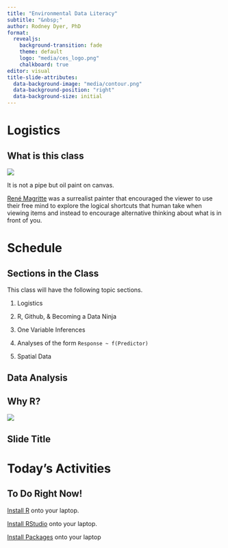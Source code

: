 ```yaml
---
title: "Environmental Data Literacy"
subtitle: "&nbsp;"
author: Rodney Dyer, PhD
format: 
  revealjs:
    background-transition: fade
    theme: default
    logo: "media/ces_logo.png"
    chalkboard: true
editor: visual
title-slide-attributes: 
  data-background-image: "media/contour.png"
  data-background-position: "right"
  data-background-size: initial
---
```


##  {background-color="black" background-image="https://live.staticflickr.com/65535/51278950913_17e0f63c25_c_d.jpg" background-size="fill"}

# Logistics {background-color="black" background-image="media/contour.png" background-size="initial" background-position="right"}

## What is this class {auto-animate="true"}

::: {layout="[[-1], [1], [-1]]"}
![](media/MagrittePipe.jpg){fig-align="center"}
:::

::: {.r-fit-text .fragment .fade-in}
It is not a pipe but oil paint on canvas.

[René Magritte](https://en.wikipedia.org/wiki/The_Treachery_of_Images) was a surrealist painter that encouraged the viewer to use their free mind to explore the logical shortcuts that human take when viewing items and instead to encourage alternative thinking about what is in front of you.
:::

# Schedule {background-color="black" background-image="media/contour.png" background-size="initial" background-position="right"}

## Sections in the Class 

This class will have the following topic sections.

::: {.fragment .fade-in-then-semi-out}
1.  Logistics
:::

::: {.fragment .fade-in-then-semi-out}
  2.  R, Github, & Becoming a Data Ninja\
:::

::: {.fragment .fade-in-then-semi-out}
  3.  One Variable Inferences\
:::
  
::: {.fragment .fade-in-then-semi-out}
  4.  Analyses of the form `Response ~ f(Predictor)`\
:::

::: {.fragment .fade-in}
  5.  Spatial Data
:::

## Data Analysis


## Why R? {.r-stretch}

::: {layout="[[-1], [1], [-1]]"}
![](media/Excel.png){fig-align="center"}
:::


## Slide Title {background-iframe="https://example.com"}


# Today's Activities {background-color="black" background-image="media/contour.png" background-size="initial" background-position="right"}


## To Do Right Now!


::: {style="text-align: left; margin-top: 1em" .fragment .fade-in-then-semi-out}
[Install R](https://cran.r-project.org){preview-link="true" style="text-align: center"} onto your laptop.
:::

::: {style="text-align: left; margin-top: 1em" .fragment .fade-in-then-semi-out}
[Install RStudio](https://https://www.rstudio.com/){preview-link="true" style="text-align: center"} onto your laptop.
:::

::: {style="text-align: left; margin-top: 1em" .fragment .fade-in-then-semi-out}
[Install Packages](https://cran.r-project.org){preview-link="true" style="text-align: center"} onto your laptop
:::




